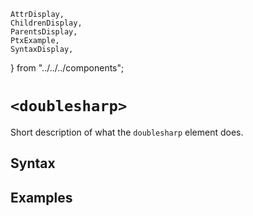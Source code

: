     AttrDisplay,
    ChildrenDisplay,
    ParentsDisplay,
    PtxExample,
    SyntaxDisplay,
} from "../../../components";

# `<doublesharp>`

Short description of what the `doublesharp` element does.

## Syntax

<SyntaxDisplay name="doublesharp" />

## Examples

    